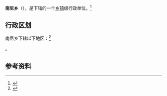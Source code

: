 {{中国乡级行政区|54/23/31/206/000}}

'''南尼乡'''（{{bo|z=གནམ་རྙིང་}}），是{{PRC admin/fullname|54/23/31/206/000|3}}下辖的一个[[乡镇|乡镇]]级行政单位。<ref>{{PRC admin/ref sgc|{{PRC admin/parent|54/23/31/206/000}}}}</ref>

== 行政区划 ==

南尼乡下辖以下地区：<ref>{{PRC admin/ref sgc|54/23/31/206/000}}</ref>

{{PRC admin/children|54/23/31/206/000}}。

== 参考资料 ==

{{reflist}}

{{行政区划小作品}}
{{PRC admin/navcat|54/23/31/206/000}}